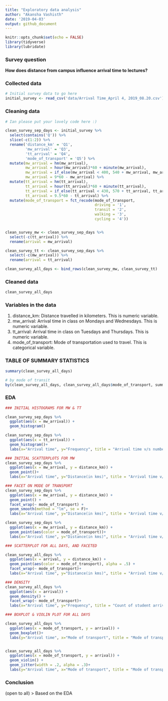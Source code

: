 ```yaml
---
title: "Exploratory data analysis"
author: "Akansha Vashisth"
date: '2019-04-03'
output: github_document
---
```


```r
knitr::opts_chunk$set(echo = FALSE)
library(tidyverse)
library(lubridate)
```

### Survey question

**How does distance from campus influence arrival time to lectures?**

### Collected data
```r
# Initial survey data to go here
initial_survey <- read_csv('data/Arrival Time_April 4, 2019_08.20.csv')
```


### Cleaning data
```r
# Ian please put your lovely code here :)

clean_survey_sep_days <- initial_survey %>%
  select(contains('Q')) %>%
  slice(-c(1:2)) %>%
  rename('distance_km' = 'Q1',
         'mw_arrival' = 'Q3',
         'tt_arrival' = 'Q4',
         'mode_of_transport' = 'Q5') %>% 
  mutate(mw_arrival = hm(mw_arrival),
         mw_arrival = hour(mw_arrival)*60 + minute(mw_arrival),
         mw_arrival = if_else(mw_arrival < 400, 540 + mw_arrival, mw_arrival),
         mw_arrival = 9*60 - mw_arrival) %>%
  mutate(tt_arrival = hm(tt_arrival),
         tt_arrival = hour(tt_arrival)*60 + minute(tt_arrival),
         tt_arrival = if_else(tt_arrival < 430, 570 + tt_arrival, tt_arrival),
         tt_arrival = 9.5*60 - tt_arrival) %>%
  mutate(mode_of_transport = fct_recode(mode_of_transport, 
                                        driving = '1',
                                        transit = '2',
                                        walking = '3',
                                        cycling = '4'))


clean_survey_mw <- clean_survey_sep_days %>% 
  select(-c(tt_arrival)) %>% 
  rename(arrival = mw_arrival)

clean_survey_tt <- clean_survey_sep_days %>% 
  select(-c(mw_arrival)) %>% 
  rename(arrival = tt_arrival)

clean_survey_all_days <- bind_rows(clean_survey_mw, clean_survey_tt)
```


### Cleaned data

```r
clean_survey_all_days
```


### Variables in the data
1. distance_km: Distance travelled in kilometers. This is numeric variable.
2. mw_arrival: Arrival time in class on Mondays and Wednesdays. This is numeric variable.
3. tt_arrival: Arrival time in class on Tuesdays and Thursdays. This is numeric variable.
4. mode_of_transport: Mode of transportation used to travel. This is categorical variable.


### TABLE OF SUMMARY STATISTICS
```r
summary(clean_survey_all_days)

# by mode of transit
by(clean_survey_all_days, clean_survey_all_days$mode_of_transport, summary)
```

### EDA

```r
### INITIAL HISTOGRAMS FOR MW & TT

clean_survey_sep_days %>% 
  ggplot(aes(x = mw_arrival)) +
  geom_histogram()

clean_survey_sep_days %>% 
  ggplot(aes(x = tt_arrival)) +
  geom_histogram()+
  labs(x="Arrival time", y="Frequency", title = "Arrival time v/s number of students")

```


```r
### INITIAL SCATTERPLOTS FOR MW
clean_survey_sep_days %>% 
  ggplot(aes(x = mw_arrival, y = distance_km)) +
  geom_point()+
  labs(x="Arrival time", y="Distance(in kms)", title = "Arrival time v/s distance on Mondays and Wednesdays")
```

```r
### FACET ON MODE OF TRANSPORT
clean_survey_sep_days %>% 
  ggplot(aes(x = mw_arrival, y = distance_km)) +
  geom_point() +
  facet_wrap(~ mode_of_transport) +
  geom_smooth(method = "lm", se = F)+
  labs(x="Arrival time", y="Distance(in kms)", title = "Arrival time v/s distance")
```

```r
clean_survey_sep_days %>% 
  ggplot(aes(x = mw_arrival, y = distance_km)) +
  geom_point(aes(color = mode_of_transport))+
  labs(x="Arrival time", y="Distance(in kms)", title = "Arrival time v/s distance")
```


```r
### SCATTERPLOT FOR ALL DAYS, AND FACETED

clean_survey_all_days %>% 
  ggplot(aes(x = arrival, y = distance_km)) +
  geom_point(aes(color = mode_of_transport), alpha = .5) +
  facet_wrap(~ mode_of_transport)+
  labs(x="Arrival time", y="Distance(in kms)", title = "Arrival time v/s distance")
```


```r
### DENSITY 
clean_survey_all_days %>% 
  ggplot(aes(x = arrival)) +
  geom_density() + 
  facet_wrap(~ mode_of_transport)+
  labs(x="Arrival time", y="Frequency", title = "Count of student arrival time")
```


```r
### BOXPLOT & VIOLIN PLOT FOR ALL DAYS

clean_survey_all_days %>% 
  ggplot(aes(x = mode_of_transport, y = arrival)) +
  geom_boxplot()+
  labs(y="Arrival time", x="Mode of transport", title = "Mode of transport v/s arrival time")


clean_survey_all_days %>% 
  ggplot(aes(x = mode_of_transport, y = arrival)) +
  geom_violin() +
  geom_jitter(width = .2, alpha = .3)+
  labs(y="Arrival time", x="Mode of transport", title = "Mode of transport v/s arrival time")
```

### Conclusion
(open to all)
> Based on the EDA
